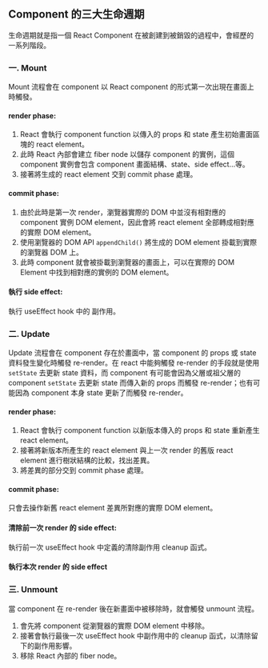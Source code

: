 ## Component 的三大生命週期

生命週期就是指一個 React Component 在被創建到被銷毀的過程中，會經歷的一系列階段。

### 一. Mount

Mount 流程會在 component 以 React component 的形式第一次出現在畫面上時觸發。

#### render phase:

1. React 會執行 component function 以傳入的 props 和 state 產生初始畫面區塊的 react element。
2. 此時 React 內部會建立 fiber node 以儲存 component 的實例，這個 component 實例會包含 component 畫面結構、state、side effect...等。
3. 接著將生成的 react element 交到 commit phase 處理。

#### commit phase:

1. 由於此時是第一次 render，瀏覽器實際的 DOM 中並沒有相對應的 component 實例 DOM element，因此會將 react element 全部轉成相對應的實際 DOM element。
2. 使用瀏覽器的 DOM API `appendChild()` 將生成的 DOM element 掛載到實際的瀏覽器 DOM 上。
3. 此時 component 就會被掛載到瀏覽器的畫面上，可以在實際的 DOM Element 中找到相對應的實例的 DOM element。

#### 執行 side effect:

執行 useEffect hook 中的 副作用。

### 二. Update

Update 流程會在 component 存在於畫面中，當 component 的 props 或 state 資料發生變化時觸發 re-render。在 react 中能夠觸發 re-render 的手段就是使用 `setState` 去更新 state 資料，而 component 有可能會因為父層或祖父層的 component `setState` 去更新 state 而傳入新的 props 而觸發 re-render；也有可能因為 component 本身 state 更新了而觸發 re-render。

#### render phase:

1. React 會執行 component function 以新版本傳入的 props 和 state 重新產生 react element。
2. 接著將新版本所產生的 react element 與上一次 render 的舊版 react element 進行樹狀結構的比較，找出差異。
3. 將差異的部分交到 commit phase 處理。

#### commit phase:

只會去操作新舊 react element 差異所對應的實際 DOM element。

#### 清除前一次 render 的 side effect:

執行前一次 useEffect hook 中定義的清除副作用 cleanup 函式。

#### 執行本次 render 的 side effect

### 三. Unmount

當 component 在 re-render 後在新畫面中被移除時，就會觸發 unmount 流程。

1. 會先將 component 從瀏覽器的實際 DOM element 中移除。
2. 接著會執行最後一次 useEffect hook 中副作用中的 cleanup 函式，以清除留下的副作用影響。
3. 移除 React 內部的 fiber node。
